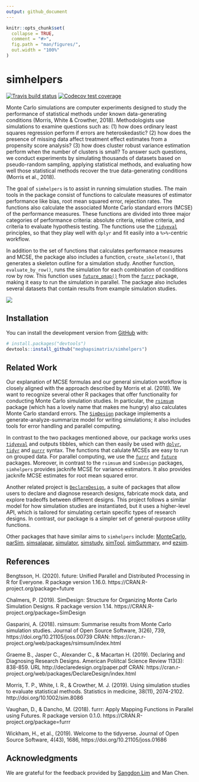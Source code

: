 ```yaml
---
output: github_document
---
```


<!-- README.md is generated from README.Rmd. Please edit that file -->

```r
knitr::opts_chunk$set(
  collapse = TRUE,
  comment = "#>",
  fig.path = "man/figures/",
  out.width = "100%"
)
```

# simhelpers

<!-- badges: start -->
[![Travis build status](https://travis-ci.org/meghapsimatrix/simhelpers.svg?branch=master)](https://travis-ci.org/meghapsimatrix/simhelpers)
[![Codecov test coverage](https://codecov.io/gh/meghapsimatrix/simhelpers/branch/master/graph/badge.svg)](https://codecov.io/gh/meghapsimatrix/simhelpers?branch=master)
<!-- badges: end -->

Monte Carlo simulations are computer experiments designed to study the performance of statistical methods under known data-generating conditions (Morris, White & Crowther, 2018). Methodologists use simulations to examine questions such as: (1) how does ordinary least squares regression perform if errors are heteroskedastic? (2) how does the presence of missing data affect treatment effect estimates from a propensity score analysis? (3) how does cluster robust variance estimation perform when the number of clusters is small? To answer such questions, we conduct experiments by simulating thousands of datasets based on pseudo-random sampling, applying statistical methods, and evaluating how well those statistical methods recover the true data-generating conditions (Morris et al., 2018). 

The goal of `simhelpers` is to assist in running simulation studies. The main tools in the package consist of functions to calculate measures of estimator performance like bias, root mean squared error, rejection rates. The functions also calculate the associated Monte Carlo standard errors (MCSE) of the performance measures. These functions are divided into three major categories of performance criteria: absolute criteria, relative criteria, and criteria to evaluate hypothesis testing. The functions use the [`tidyeval`](https://tidyeval.tidyverse.org/index.html) principles, so that they play well with `dplyr` and fit easily into a `%>%`-centric workflow. 

In addition to the set of functions that calculates performance measures and MCSE, the package also includes a function, `create_skeleton()`, that generates a skeleton outline for a simulation study. Another function, `evaluate_by_row()`, runs the simulation for each combination of conditions row by row. This function uses [`future_pmap()`](https://davisvaughan.github.io/furrr/reference/future_map2.html) from the [`furrr`](https://davisvaughan.github.io/furrr/) package, making it easy to run the simulation in parallel. The package also includes several datasets that contain results from example simulation studies. 

<img src="man/figures/workflow.png" />


## Installation

You can install the development version from [GitHub](https://github.com/) with:

``` r
# install.packages("devtools")
devtools::install_github("meghapsimatrix/simhelpers")
```

## Related Work

Our explanation of MCSE formulas and our general simulation workflow is closely aligned with the approach described by Morris et al. (2018). We want to recognize several other R packages that offer functionality for conducting Monte Carlo simulation studies. In particular, the [`rsimsum`](https://cran.r-project.org/web/packages/rsimsum/index.html) package (which has a lovely name that makes me hungry) also calculates Monte Carlo standard errors. The [`SimDesign`](https://cran.r-project.org/web/packages/SimDesign/index.html) package implements a generate-analyze-summarize model for writing simulations; it also includes tools for error handling and parallel computing. 

In contrast to the two packages mentioned above, our package works uses [`tidyeval`](https://tidyeval.tidyverse.org/index.html) and outputs tibbles, which can then easily be used with [`dplyr`](https://dplyr.tidyverse.org/index.html), [`tidyr`](https://tidyr.tidyverse.org/) and [`purrr`](https://purrr.tidyverse.org/) syntax. The functions that calulate MCSEs are easy to run on grouped data. For parallel computing, we use the [`furrr`](https://davisvaughan.github.io/furrr/) and [`future`](https://rstudio.github.io/promises/articles/futures.html) packages. Moreover, in contrast to the `rsimsum` and `SimDesign` packages, `simhelpers` provides jacknife MCSE for variance estimators. It also provides jacknife MCSE estimates for root mean squared error. 

Another related project is [`DeclareDesign`](https://declaredesign.org/), a suite of packages that allow users to declare and diagnose research designs, fabricate mock data, and explore tradeoffs between different designs. This project follows a similar model for how simulation studies are instantiated, but it uses a higher-level API, which is tailored for simulating certain specific types of research designs. In contrast, our package is a simpler set of general-purpose utility functions. 

Other packages that have similar aims to `simhelpers` include: [MonteCarlo](https://cran.r-project.org/web/packages/MonteCarlo/index.html), [parSim](https://cran.r-project.org/web/packages/parSim/index.html), [simsalapar](https://cran.r-project.org/web/packages/simsalapar/index.html), [simulator](https://cran.r-project.org/web/packages/simulator/index.html), [simstudy](https://cran.r-project.org/web/packages/simstudy/index.html), [simTool](https://cran.r-project.org/web/packages/simTool/index.html), [simSummary](https://cran.r-project.org/web/packages/simSummary/index.html), and [ezsim](https://cran.r-project.org/web/packages/ezsim/index.html).

## References

Bengtsson, H. (2020). future: Unified Parallel and Distributed Processing in R for Everyone. R package version 1.16.0. https://CRAN.R-project.org/package=future

Chalmers, P. (2019). SimDesign: Structure for Organizing Monte Carlo Simulation Designs. R package version 1.14. https://CRAN.R-project.org/package=SimDesign

Gasparini, A. (2018). rsimsum: Summarise results from Monte Carlo simulation studies. Journal of Open Source Software, 3(26), 739, https://doi.org/10.21105/joss.00739
CRAN: https://cran.r-project.org/web/packages/rsimsum/index.html

Graeme B., Jasper C., Alexander C., & Macartan H. (2019). Declaring and Diagnosing Research Designs. American Poliitcal Science Review 113(3): 838-859. URL http://declaredesign.org/paper.pdf
CRAN: https://cran.r-project.org/web/packages/DeclareDesign/index.html

Morris, T. P., White, I. R., & Crowther, M. J. (2019). Using simulation studies to evaluate statistical methods. Statistics in medicine, 38(11), 2074-2102. http://doi.org/10.1002/sim.8086

Vaughan, D., & Dancho, M. (2018). furrr: Apply Mapping Functions in Parallel using Futures. R package version 0.1.0. https://CRAN.R-project.org/package=furrr

Wickham, H., et al., (2019). Welcome to the tidyverse. Journal of Open Source Software, 4(43), 1686, https://doi.org/10.21105/joss.01686

## Acknowledgments 

We are grateful for the feedback provided by [Sangdon Lim](https://sdlim.com/) and Man Chen.
